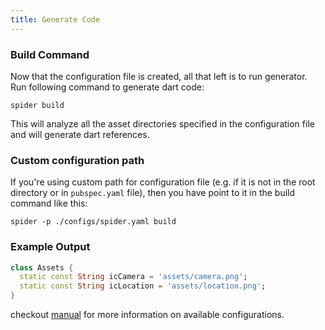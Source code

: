 ```yaml
---
title: Generate Code
---
```


### Build Command

Now that the configuration file is created, all that left is to run generator. Run following command to generate dart code:

```shell
spider build
```

This will analyze all the asset directories specified in the configuration file and will generate dart references.

### Custom configuration path

If you're using custom path for configuration file (e.g. if it is not in the root directory or in `pubspec.yaml` file), then you have point to it in the build command like this:

```shell
spider -p ./configs/spider.yaml build
```

### Example Output

```dart
class Assets {
  static const String icCamera = 'assets/camera.png';
  static const String icLocation = 'assets/location.png';
}
```

checkout [manual](manual.md) for more information on available configurations.